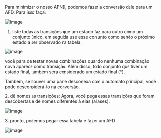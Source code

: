 






Para minimizar o nosso AFND, podemos fazer a conversão dele para um AFD.
Para isso faça:

![image](image_273.png)

1.  liste todas as transições que um estado faz para outro como um
    conjunto único, em seguida use esse conjunto como sendo o próximo
    estado a ser observado na tabela:

![image](image_274.png)

você para de testar novas combinações quando nenhuma combinação nova
aparece como transição. Além disso, todo conjunto que tiver um estado
final, também sera considerado um estado final (\*).

Também, se houver uma parte desconexa com o automato principal, você
pode desconsiderá-lo na conversão.

2\. dê nomes as transições: Agora, você pega essas transições que foram
descobertas e de nomes diferentes à elas (aliases).

![image](image_275.png)

3\. pronto, podemos pegar essa tabela e fazer um AFD

![image](image_276.png)


